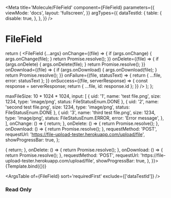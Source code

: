 

<Meta
  title='Molecule/FileField'
  component={FileField}
  parameters={{
    viewMode: 'docs',
    layout: 'fullscreen',
  }}
  argTypes={{
    dataTestId: {
      table: {
        disable: true,
      },
    },
  }}
/>

# FileField

  return (
    <FileField
      {...args}
      onChange={(file) => {
        if (args.onChange) {
          args.onChange(file);
        }
        return Promise.resolve();
      }}
      onDelete={(file) => {
        if (args.onDelete) {
          args.onDelete(file);
        }
        return Promise.resolve();
      }}
      onDownload={(file) => {
        if (args.onDownload) {
          args.onDownload(file);
        }
        return Promise.resolve();
      }}
      onFailure={(file, statusText) => {
        return { ...file, error: statusText };
      }}
      onSuccess={(file, serverResponse) => {
        const response = serverResponse;
        return { ...file, id: response.id };
      }}
    />
  );
};

  maxFileSize: 10 * 1024 * 1024,
  input: [
    { uid: '1', name: 'test file.png', size: 1234, type: 'image/png', status: FileStatusEnum.DONE },
    { uid: '2', name: 'second test file.png', size: 1234, type: 'image/png', status: FileStatusEnum.DONE },
    {
      uid: '3',
      name: 'third test file.png',
      size: 1234,
      type: 'image/png',
      status: FileStatusEnum.ERROR,
      error: 'Error message',
    },
  ],
  onChange: () => {
    return;
  },
  onDelete: () => {
    return Promise.resolve();
  },
  onDownload: () => {
    return Promise.resolve();
  },
  requestMethod: 'POST',
  requestUrl: 'https://file-upload-tester.herokuapp.com/upload/file',
  showProgressBar: true,
};

<Canvas withSource='open'>
  <Story
    name='FileField'
    args={{
      label: 'File field',
      ...{
        maxFileSize: 10 * 1024 * 1024,
        input: [
          { uid: '1', name: 'test file.png', size: 1234, type: 'image/png', status: FileStatusEnum.DONE },
          { uid: '2', name: 'second test file.png', size: 1234, type: 'image/png', status: FileStatusEnum.DONE },
          {
            uid: '3',
            name: 'third test file.png',
            size: 1234,
            type: 'image/png',
            status: FileStatusEnum.ERROR,
            error: 'Error message',
          },
        ],
        onChange: () => {
          return;
        },
        onDelete: () => {
          return Promise.resolve();
        },
        onDownload: () => {
          return Promise.resolve();
        },
        requestMethod: 'POST',
        requestUrl: 'https://file-upload-tester.herokuapp.com/upload/file',
        showProgressBar: true,
      },
    }}>
    {Template.bind({})}
  </Story>
</Canvas>

<ArgsTable of={FileField} sort='requiredFirst' exclude={['dataTestId']} />

### Read Only

<Canvas>
  <Template
    label='File field in read only'
    maxFiles={10}
    readOnly={true}
    maxFileSize={10 * 1024 * 1024}
    input={[
      { uid: '1', name: 'test file.png', size: 1234, type: 'image/png', status: FileStatusEnum.DONE },
      { uid: '2', name: 'second test file.png', size: 1234, type: 'image/png', status: FileStatusEnum.DONE },
      {
        uid: '3',
        name: 'third test file.png',
        size: 1234,
        type: 'image/png',
        status: FileStatusEnum.ERROR,
        error: 'Error message',
      },
    ]}
    onChange={() => {
      return;
    }}
    onDelete={() => {
      return Promise.resolve();
    }}
    onDownload={() => {
      return Promise.resolve();
    }}
    requestMethod='POST'
    requestUrl='https://file-upload-tester.herokuapp.com/upload/file'
    showProgressBar={true}
  />
</Canvas>

### Error

<Canvas>
  <Template
    label='File field in error with label size = 4 and field size = 4'
    errorMessage='This file fied is on error'
    fieldSize={4}
    labelSize={4}
    maxFileSize={10 * 1024 * 1024}
    input={[
      { uid: '1', name: 'test file.png', size: 1234, type: 'image/png', status: FileStatusEnum.DONE },
      { uid: '2', name: 'second test file.png', size: 1234, type: 'image/png', status: FileStatusEnum.DONE },
      {
        uid: '3',
        name: 'third test file.png',
        size: 1234,
        type: 'image/png',
        status: FileStatusEnum.ERROR,
        error: 'Error message',
      },
    ]}
    onChange={() => {
      return;
    }}
    onDelete={() => {
      return Promise.resolve();
    }}
    onDownload={() => {
      return Promise.resolve();
    }}
    requestMethod='POST'
    requestUrl='https://file-upload-tester.herokuapp.com/upload/file'
    showProgressBar={true}
  />
</Canvas>

### Helper

<Canvas>
  <Template
    label='File field with helper'
    helperText='Helper text'
    additionalInfo={<div>This is addition info Element</div>}
    mandatory={true}
    maxFileSize={10 * 1024 * 1024}
    input={[
      { uid: '1', name: 'test file.png', size: 1234, type: 'image/png', status: FileStatusEnum.DONE },
      { uid: '2', name: 'second test file.png', size: 1234, type: 'image/png', status: FileStatusEnum.DONE },
      {
        uid: '3',
        name: 'third test file.png',
        size: 1234,
        type: 'image/png',
        status: FileStatusEnum.ERROR,
        error: 'Error message',
      },
    ]}
    onChange={() => {
      return;
    }}
    onDelete={() => {
      return Promise.resolve();
    }}
    onDownload={() => {
      return Promise.resolve();
    }}
    requestMethod='POST'
    requestUrl='https://file-upload-tester.herokuapp.com/upload/file'
    showProgressBar={true}
  />
</Canvas>

### Highlighted

<Canvas>
  <Template
    label='File field highlighted'
    readOnly={true}
    highlighted={true}
    helperText='Helper text'
    maxFileSize={10 * 1024 * 1024}
    input={[
      { uid: '1', name: 'test file.png', size: 1234, type: 'image/png', status: FileStatusEnum.DONE },
      { uid: '2', name: 'second test file.png', size: 1234, type: 'image/png', status: FileStatusEnum.DONE },
      {
        uid: '3',
        name: 'third test file.png',
        size: 1234,
        type: 'image/png',
        status: FileStatusEnum.ERROR,
        error: 'Error message',
      },
    ]}
    onChange={() => {
      return;
    }}
    onDelete={() => {
      return Promise.resolve();
    }}
    onDownload={() => {
      return Promise.resolve();
    }}
    requestMethod='POST'
    requestUrl='https://file-upload-tester.herokuapp.com/upload/file'
    showProgressBar={true}
  />
</Canvas>

### Disabled

<Canvas>
  <Template
    label='File field disabled'
    disabled={true}
    helperText='Helper text'
    maxFileSize={10 * 1024 * 1024}
    input={[
      { uid: '1', name: 'test file.png', size: 1234, type: 'image/png', status: FileStatusEnum.DONE },
      { uid: '2', name: 'second test file.png', size: 1234, type: 'image/png', status: FileStatusEnum.DONE },
      {
        uid: '3',
        name: 'third test file.png',
        size: 1234,
        type: 'image/png',
        status: FileStatusEnum.ERROR,
        error: 'Error message',
      },
    ]}
    onChange={() => {
      return;
    }}
    onDelete={() => {
      return Promise.resolve();
    }}
    onDownload={() => {
      return Promise.resolve();
    }}
    requestMethod='POST'
    requestUrl='https://file-upload-tester.herokuapp.com/upload/file'
    showProgressBar={true}
  />
</Canvas>

### Custom Upload Message

<Canvas>
  <Template
    label='File field disabled'
    helperText='Helper text'
    uploadMessage={
      <div>
        <div>🤓 Customize your upload message 🤓</div>
        <div style={{ textAlign: 'center', marginTop: '20px' }}>
          <Icon icon={['fal', 'arrow-up-from-line']} size='3x' />
        </div>
      </div>
    }
    maxFileSize={10 * 1024 * 1024}
    input={[
      { uid: '1', name: 'test file.png', size: 1234, type: 'image/png', status: FileStatusEnum.DONE },
      { uid: '2', name: 'second test file.png', size: 1234, type: 'image/png', status: FileStatusEnum.DONE },
      {
        uid: '3',
        name: 'third test file.png',
        size: 1234,
        type: 'image/png',
        status: FileStatusEnum.ERROR,
        error: 'Error message',
      },
    ]}
    onChange={() => {
      return;
    }}
    onDelete={() => {
      return Promise.resolve();
    }}
    onDownload={() => {
      return Promise.resolve();
    }}
    requestMethod='POST'
    requestUrl='https://file-upload-tester.herokuapp.com/upload/file'
    showProgressBar={true}
  />
</Canvas>
